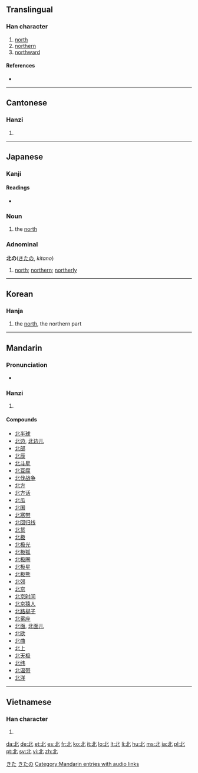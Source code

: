 {{see|北}}<!-- may be replaced by zh-forms -->
==Translingual==
{{Han stroke| The small horizontal stroke on the left-hand side is done from left to right. The left-most vertical stroke is done from top to bottom. The diagonal stroke at the bottom-left is done from top-right to bottom-left. The remaining vertical stroke that curves to the right is done from top-left to bottom-right. The remaining diagonal stroke is done from bottom-left to top-right.}}

===Han character===
{{Han char|rn=21|rad=匕|as=03|sn=5|four=1111<sub>0</sub>|canj=中一心 (LMP)}}

# [[north]]
# [[northern]]
# [[northward]]

====References====
* {{Han ref|kx=0152.250|dkj=02574|dj=0342.060|hdz=10262.040|uh=5317|ud=21271|bh=A55F|bd=42335}}

----

==Cantonese==

===Hanzi===
{{yue-hanzi|jyut=|y=[[baak1]], [[bak1]]}}

# {{defn|Cantonese}}

----

==Japanese==

===Kanji===
{{ja-kanji|grade=2|rs=匕03}}

====Readings====
* {{ja-readings|on=[[ほく]] (hoku), [[はい]] (hai)|kun=[[きた]] (kita), [[にげる]] (nigeru)}}

===Noun===
{{ja-noun|k|hira=きた|rom=kita}}

# the [[north]]

===Adnominal===
'''北の'''([[きた]]の, ''kitano'')

# [[north]]; [[northern]]; [[northerly]]

[[Category:1000 Japanese basic words|きた]]
[[Category:Japanese adnominals|きたの]]

----

==Korean==

===Hanja===
{{ko-hanja|hangeul=[[북]], [[배]]|rv=buk, bae|mr=puk, pae|y=puk, pay|eumhun=[[북녘]], [[달아나다]]|ehrv=bungnyeok, dalanada|ehmr=pungnyŏk, talanada|ehy=puknyekh, tal.anata}}

# the [[north]], the northern part

----

==Mandarin==

===Pronunciation===
*{{audio|zh-běi.ogg|audio}}

===Hanzi===
{{cmn-hanzi|pin=[[běi]] ([[bei3]]), [[bèi]] ([[bei4]])|wg=pei<sup>3</sup>, pei<sup>4</sup>}}

# {{defn|Mandarin}}

====Compounds====
* [[北半球]]
* [[北边]], [[北边儿]]
* [[北部]]
* [[北辰]]
* [[北斗星]]
* [[北豆腐]]
* [[北伐战争]]
* [[北方]]
* [[北方话]]
* [[北瓜]]
* [[北国]]
* [[北寒带]]
* [[北回归线]]
* [[北货]]
* [[北极]]
* [[北极光]]
* [[北极狐]]
* [[北极圈]]
* [[北极星]]
* [[北极熊]]
* [[北郊]]
* [[北京]]
* [[北京时间]]
* [[北京猿人]]
* [[北路梆子]]
* [[北冕座]]
* [[北面]], [[北面儿]]
* [[北欧]]
* [[北曲]]
* [[北上]]
* [[北天极]]
* [[北纬]]
* [[北温带]]
* [[北洋]]

[[Category:Mandarin entries with audio links]]
----

==Vietnamese==

===Han character===
{{vi-hantu|bắc}}

# {{defn|Vietnamese}}

[[da:北]]
[[de:北]]
[[et:北]]
[[es:北]]
[[fr:北]]
[[ko:北]]
[[it:北]]
[[lo:北]]
[[lt:北]]
[[li:北]]
[[hu:北]]
[[ms:北]]
[[ja:北]]
[[pl:北]]
[[pt:北]]
[[sv:北]]
[[vi:北]]
[[zh:北]]